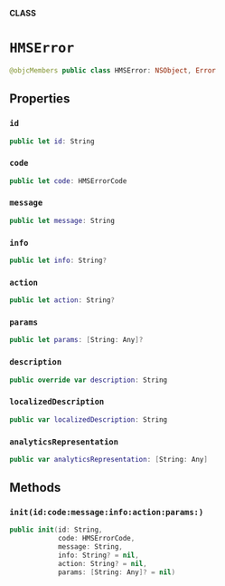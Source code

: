 **CLASS**

# `HMSError`

```swift
@objcMembers public class HMSError: NSObject, Error
```

## Properties
### `id`

```swift
public let id: String
```

### `code`

```swift
public let code: HMSErrorCode
```

### `message`

```swift
public let message: String
```

### `info`

```swift
public let info: String?
```

### `action`

```swift
public let action: String?
```

### `params`

```swift
public let params: [String: Any]?
```

### `description`

```swift
public override var description: String
```

### `localizedDescription`

```swift
public var localizedDescription: String
```

### `analyticsRepresentation`

```swift
public var analyticsRepresentation: [String: Any]
```

## Methods
### `init(id:code:message:info:action:params:)`

```swift
public init(id: String,
            code: HMSErrorCode,
            message: String,
            info: String? = nil,
            action: String? = nil,
            params: [String: Any]? = nil)
```
